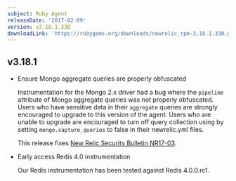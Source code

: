 ```yaml
---
subject: Ruby Agent
releaseDate: '2017-02-09'
version: v3.18.1.330
downloadLink: 'https://rubygems.org/downloads/newrelic_rpm-3.18.1.330.gem'
---
```


## v3.18.1

* Ensure Mongo aggregate queries are properly obfuscated

  Instrumentation for the Mongo 2.x driver had a bug where the `pipeline` attribute of Mongo aggregate queries was not properly obfuscated. Users who have sensitive data in their `aggregate` queries are strongly encouraged to upgrade to this version of the agent. Users who are unable to upgrade are encouraged to turn off query collection using by setting `mongo.capture_queries` to false in their newrelic.yml files.

  This release fixes [New Relic Security Bulletin NR17-03](https://docs.newrelic.com/docs/accounts-partnerships/accounts/security-bulletins/security-bulletin-nr17-03).
* Early access Redis 4.0 instrumentation

  Our Redis instrumentation has been tested against Redis 4.0.0.rc1.
